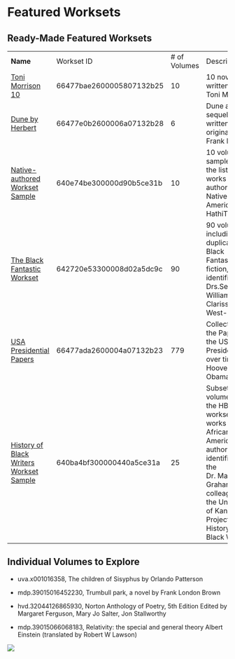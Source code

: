# Featured Worksets {#sec-4}

## Ready-Made Featured Worksets

|                                         |                          |               |                                                                                                                                                                                                |
|-----------------------------------------|--------------------------|---------------|------------------------------------------------------------------------------------------------------------------------------------------------------------------------------------------------|
| **Name**                                | Workset ID               | \# of Volumes | Description                                                                                                                                                                                    |
| [Toni Morrison 10](https://analytics.dev.htrc.indiana.edu/publicworksets/43febde8-025f-49c9-aeec-7358ea788f3f)                 | 66477bae2600005807132b25 | 10           | 10 novels written by Toni Morrison                                                                               |
| [Dune by Herbert](https://analytics.dev.htrc.indiana.edu/publicworksets/ca530b50-1f33-4911-88b6-0fbcc70e8259)         | 66477e0b2600006a07132b28 | 6           | Dune and its 5 sequels written by original author Frank Herbert                   |
| [Native-authored Workset Sample](https://analytics.dev.htrc.indiana.edu/publicworksets/9be5ba60-4d91-489e-945b-88b4b8746a90)          | 640e74be300000d90b5ce31b | 10            | 10 volume sample from the list of works authored by Native Americans in HathiTrust                                                                                                             |
| [The Black Fantastic Workset](https://analytics.dev.htrc.indiana.edu/publicworksets/9469ea82-8d88-4809-bd43-02877d9f396f)             | 642720e53300008d02a5dc9c | 90            | 90 volumes, including duplicates, of Black Fantastic fiction, identified by Drs.Seretha Williams and Clarissa West- White                                                                      |
|[USA Presidential Papers](https://analytics.dev.htrc.indiana.edu/publicworksets/a7ee0b1c-88a9-404e-a48c-db5ea0656c28)        | 66477ada2600004a07132b23 | 779          | Collections of the Papers of the US Presidents over time, Hoover to Obama |
| [History of Black Writers Workset Sample](https://analytics.dev.htrc.indiana.edu/publicworksets/507c9905-68d1-46a0-8ba8-6b1b82dfa804) | 640ba4bf300000440a5ce31a | 25            | Subset of 25 volumes from the HBW workset, works by African-American authors, as identified by the Dr. Maryemma Graham and colleagues in the University of Kansas' Project on the History of Black Writing                                                                                                                                     |


## Individual Volumes to Explore

- uva.x001016358, The children of Sisyphus by Orlando Patterson

- mdp.39015016452230, Trumbull park, a novel by Frank London Brown

- hvd.32044126865930,	Norton Anthology of Poetry, 5th Edition	Edited by Margaret Ferguson, Mary Jo Salter, Jon Stallworthy

- mdp.39015066068183,	Relativity: the special and general theory	Albert Einstein (translated by Robert W Lawson)

![](images/footer.png){fig-align="center"}
